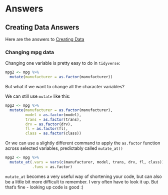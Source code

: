 # Answers {#answers}

## Creating Data Answers {#ans_createdata}
Here are the answers to [Creating Data](#ex_createdata)

### Changing mpg data

Changing one variable is pretty easy to do in `tidyverse`:

```r

mpg2 <- mpg %>% 
  mutate(manufacturer = as.factor(manufacturer))

```

But what if we want to change all the character variables?

We can still use `mutate` like this:

```r

mpg2 <- mpg %>% 
  mutate(manufacturer = as.factor(manufacturer),
         model = as.factor(model),
         trans = as.factor(trans),
         drv = as.factor(drv),
         fl = as.factor(fl),
         class = as.factor(class))

```

Or we can use a slightly different command to apply the `as.factor` function across selected variables, predictably called `mutate_at()`


```r

mpg2 <- mpg %>% 
  mutate_at(.vars = vars(c(manufacturer, model, trans, drv, fl, class)),
            .funs = as.factor)

```


`mutate_at` becomes a very useful way of shortening your code, but can also be a little bit more difficult to remember. I very often have to look it up. But that's fine - looking up code is good :)